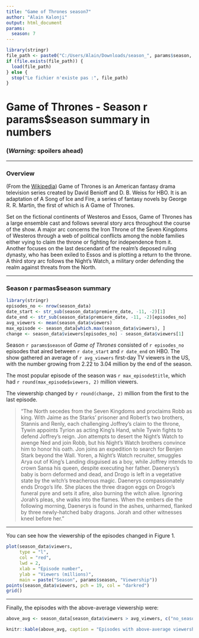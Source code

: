 ```yaml
---
title: "Game of Thrones season7"
author: "Alain Kalonji"
output: html_document
params:
  season: 7
---
```


```r
library(stringr)
file_path <- paste0("C:/Users/Alain/Downloads/season_", params$season, ".RData")
if (file.exists(file_path)) {
  load(file_path)
} else {
  stop("Le fichier n'existe pas :", file_path)
}

```

# Game of Thrones - Season r params$season summary in numbers

### **(*Warning:* spoilers ahead)**

------------------------------------------------------------------------

### Overview

(From the [Wikipedia](https://en.wikipedia.org/wiki/Game_of_Thrones#Premise)) Game of Thrones is an American fantasy drama television series created by David Benioff and D. B. Weiss for HBO. It is an adaptation of A Song of Ice and Fire, a series of fantasy novels by George R. R. Martin, the first of which is A Game of Thrones.

Set on the fictional continents of Westeros and Essos, Game of Thrones has a large ensemble cast and follows several story arcs throughout the course of the show. A major arc concerns the Iron Throne of the Seven Kingdoms of Westeros through a web of political conflicts among the noble families either vying to claim the throne or fighting for independence from it. Another focuses on the last descendant of the realm's deposed ruling dynasty, who has been exiled to Essos and is plotting a return to the throne. A third story arc follows the Night's Watch, a military order defending the realm against threats from the North.

------------------------------------------------------------------------

### Season r parmas$season summary

```r
library(stringr)
episodes_no <- nrow(season_data)
date_start <- str_sub(season_data$premiere_date, -11, -2)[1]
date_end <- str_sub(season_data$premiere_date, -11, -2)[episodes_no]
avg_viewers <- mean(season_data$viewers)
max_episode <- season_data[which.max(season_data$viewers), ]
change <- season_data$viewers[episodes_no] - season_data$viewers[1]
```

Season `r params$season` of *Game of Thrones* consisted of `r episodes_no` episodes that aired between `r date_start` and `r date_end` on HBO. The show gathered an average of `r avg_viewers` first-day TV viewers in the US, with the number growing from 2.22 to 3.04 million by the end of the season.


The most popular episode of the season was `r max_episode$title`, which had `r round(max_episode$viewers, 2)` million viewers.

The viewership changed by `r round(change, 2)` million from the first to the last episode. 

> "The North secedes from the Seven Kingdoms and proclaims Robb as king. With Jaime as the Starks' prisoner and Robert's two brothers, Stannis and Renly, each challenging Joffrey's claim to the throne, Tywin appoints Tyrion as acting King's Hand, while Tywin fights to defend Joffrey's reign. Jon attempts to desert the Night's Watch to avenge Ned and join Robb, but his Night's Watch brothers convince him to honor his oath. Jon joins an expedition to search for Benjen Stark beyond the Wall. Yoren, a Night's Watch recruiter, smuggles Arya out of King's Landing disguised as a boy, while Joffrey intends to crown Sansa his queen, despite executing her father. Daenerys's baby is born deformed and dead, and Drogo is left in a vegetative state by the witch's treacherous magic. Daenerys compassionately ends Drogo's life. She places the three dragon eggs on Drogo's funeral pyre and sets it afire, also burning the witch alive. Ignoring Jorah's pleas, she walks into the flames. When the embers die the following morning, Daenerys is found in the ashes, unharmed, flanked by three newly-hatched baby dragons. Jorah and other witnesses kneel before her."

------------------------------------------------------------------------

You can see how the viewership of the episodes changed in Figure 1.

```r
plot(season_data$viewers, 
     type = "l", 
     col = "red", 
     lwd = 2, 
     xlab = "Episode number", 
     ylab = "Viewers (millions)",
     main = paste("Season", params$season, "Viewership"))
points(season_data$viewers, pch = 19, col = "darkred")
grid()
```

------------------------------------------------------------------------

Finally, the episodes with the above-average viewership were:

```r
above_avg <- season_data[season_data$viewers > avg_viewers, c("no_season", "title", "directed_by")]

```

```r
knitr::kable(above_avg, caption = "Episodes with above-average viewership")

```



